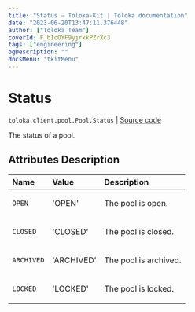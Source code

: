 ```yaml
---
title: "Status — Toloka-Kit | Toloka documentation"
date: "2023-06-20T13:47:11.376448"
author: ["Toloka Team"]
coverId: F_bIcOYF9yjrxkPZrXc3
tags: ["engineering"]
ogDescription: ""
docsMenu: "tkitMenu"
---
```


# Status

`toloka.client.pool.Pool.Status` | [Source code](https://github.com/Toloka/toloka-kit/blob/v1.2.0/src/client/pool/__init__.py#L163)

The status of a pool.

## Attributes Description

| Name | Value | Description |
| :------| :-----------| :----------| 
`OPEN`|'OPEN'|<p>The pool is open.</p>
`CLOSED`|'CLOSED'|<p>The pool is closed.</p>
`ARCHIVED`|'ARCHIVED'|<p>The pool is archived.</p>
`LOCKED`|'LOCKED'|<p>The pool is locked.</p>